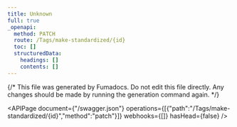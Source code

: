 ```yaml
---
title: Unknown
full: true
_openapi:
  method: PATCH
  route: /Tags/make-standardized/{id}
  toc: []
  structuredData:
    headings: []
    contents: []
---
```


{/* This file was generated by Fumadocs.
Do not edit this file directly. Any changes should be made by running the generation command again. */}

<APIPage document={"/swagger.json"} operations={[{"path":"/Tags/make-standardized/{id}","method":"patch"}]} webhooks={[]} hasHead={false} />